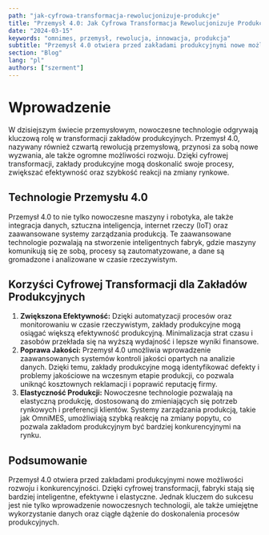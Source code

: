 ```yaml
---
path: "jak-cyfrowa-transformacja-rewolucjonizuje-produkcje"
title: "Przemysł 4.0: Jak Cyfrowa Transformacja Rewolucjonizuje Produkcję"
date: "2024-03-15"
keywords: "omnimes, przemysł, rewolucja, innowacja, produkcja"
subtitle: "Przemysł 4.0 otwiera przed zakładami produkcyjnymi nowe możliwości rozwoju i konkurencyjności. Dzięki cyfrowej transformacji, fabryki stają się bardziej inteligentne, efektywne i elastyczne."
section: "Blog"
lang: "pl"
authors: ["szerment"]
---
```


# Wprowadzenie

W dzisiejszym świecie przemysłowym, nowoczesne technologie odgrywają kluczową rolę w transformacji zakładów produkcyjnych. Przemysł 4.0, nazywany również czwartą rewolucją przemysłową, przynosi za sobą nowe wyzwania, ale także ogromne możliwości rozwoju. Dzięki cyfrowej transformacji, zakłady produkcyjne mogą doskonalić swoje procesy, zwiększać efektywność oraz szybkość reakcji na zmiany rynkowe.

<CustomImage
  src="https://raw.githubusercontent.com/PiotrSierant/test-blogposts/main/images/test2.jpg"
  alt="My image - custom industry"
/>

## Technologie Przemysłu 4.0

Przemysł 4.0 to nie tylko nowoczesne maszyny i robotyka, ale także integracja danych, sztuczna inteligencja, internet rzeczy (IoT) oraz zaawansowane systemy zarządzania produkcją. Te zaawansowane technologie pozwalają na stworzenie inteligentnych fabryk, gdzie maszyny komunikują się ze sobą, procesy są zautomatyzowane, a dane są gromadzone i analizowane w czasie rzeczywistym.

## Korzyści Cyfrowej Transformacji dla Zakładów Produkcyjnych

1. **Zwiększona Efektywność:** Dzięki automatyzacji procesów oraz monitorowaniu w czasie rzeczywistym, zakłady produkcyjne mogą osiągać większą efektywność produkcyjną. Minimalizacja strat czasu i zasobów przekłada się na wyższą wydajność i lepsze wyniki finansowe.
2. **Poprawa Jakości:** Przemysł 4.0 umożliwia wprowadzenie zaawansowanych systemów kontroli jakości opartych na analizie danych. Dzięki temu, zakłady produkcyjne mogą identyfikować defekty i problemy jakościowe na wczesnym etapie produkcji, co pozwala uniknąć kosztownych reklamacji i poprawić reputację firmy.
3. **Elastyczność Produkcji:** Nowoczesne technologie pozwalają na elastyczną produkcję, dostosowaną do zmieniających się potrzeb rynkowych i preferencji klientów. Systemy zarządzania produkcją, takie jak OmniMES, umożliwiają szybką reakcję na zmiany popytu, co pozwala zakładom produkcyjnym być bardziej konkurencyjnymi na rynku.

## Podsumowanie

Przemysł 4.0 otwiera przed zakładami produkcyjnymi nowe możliwości rozwoju i konkurencyjności. Dzięki cyfrowej transformacji, fabryki stają się bardziej inteligentne, efektywne i elastyczne. Jednak kluczem do sukcesu jest nie tylko wprowadzenie nowoczesnych technologii, ale także umiejętne wykorzystanie danych oraz ciągłe dążenie do doskonalenia procesów produkcyjnych.
